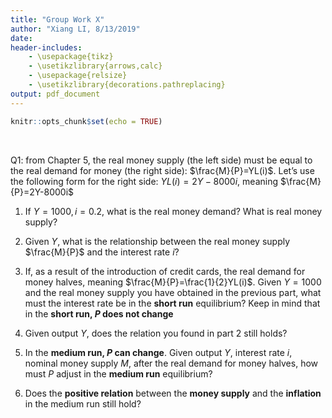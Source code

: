 ```yaml
---
title: "Group Work X"
author: "Xiang LI, 8/13/2019"
date: 
header-includes:
    - \usepackage{tikz}
    - \usetikzlibrary{arrows,calc}
    - \usepackage{relsize}
    - \usetikzlibrary{decorations.pathreplacing}
output: pdf_document
---
```


```r
knitr::opts_chunk$set(echo = TRUE)
```

\textbf{Name:}\makebox[2in]{\hrulefill} 
&nbsp; 
\textbf{UO ID:}\makebox[2in]{\hrulefill}


Q1: from Chapter 5, the real money supply (the left side) must be equal to the real demand for money (the right side): $\frac{M}{P}=YL(i)$. Let's use the following form for the right side: $YL(i)=2Y-8000i$, meaning $\frac{M}{P}=2Y-8000i$

(1) If $Y=1000, i=0.2$, what is the real money demand? What is real money supply? 

\vspace{1in}

(2) Given $Y$, what is the relationship between the real money supply $\frac{M}{P}$ and the interest rate $i$?

\vspace{1in}

(3) If, as a result of the introduction of credit cards, the real demand for money halves, meaning $\frac{M}{P}=\frac{1}{2}YL(i)$. Given $Y=1000$ and the real money supply you have obtained in the previous part, what must the interest rate be in the **short run** equilibrium? Keep in mind that in the **short run, $P$ does not change**

\vspace{1in}

(4) Given output $Y$, does the relation you found in part 2 still holds? 

\vspace{1in}

(5) In the **medium run, $P$ can change**. Given output $Y$, interest rate $i$, nominal money supply $M$, after the real demand for money halves, how must $P$ adjust in the **medium run** equilibrium? 

\vspace{1in}

(6) Does the **positive relation** between the **money supply** and the **inflation** in the medium run still hold?